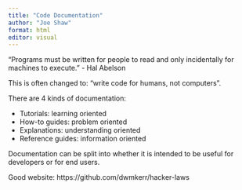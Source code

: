 ```yaml
---
title: "Code Documentation"
author: "Joe Shaw"
format: html
editor: visual
---
```


"Programs must be written for people to read and only 
incidentally for machines to execute." - Hal Abelson

This is often changed to: "write code for humans, not computers".

There are 4 kinds of documentation:

- Tutorials: learning oriented
- How-to guides: problem oriented
- Explanations: understanding oriented
- Reference guides: information oriented

Documentation can be split into whether it is intended to be useful
for developers or for end users.

Good website: https://github.com/dwmkerr/hacker-laws
